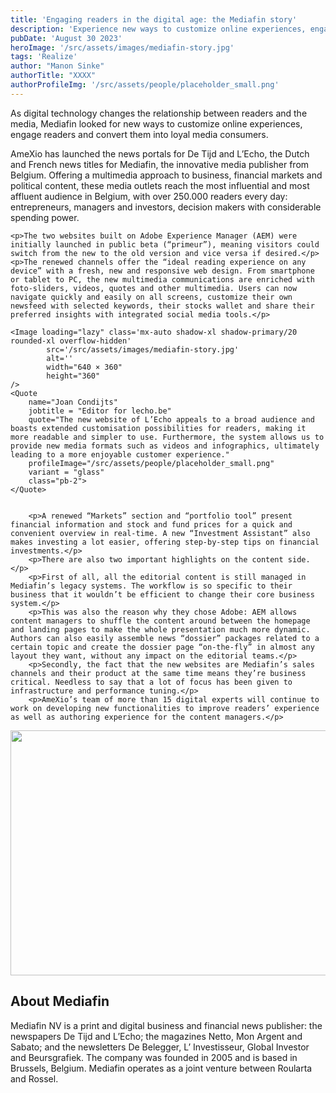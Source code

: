 ```yaml
---
title: 'Engaging readers in the digital age: the Mediafin story'
description: 'Experience new ways to customize online experiences, engage readers and convert them into loyal media consumers with the Mediafin story!'
pubDate: 'August 30 2023'
heroImage: '/src/assets/images/mediafin-story.jpg'
tags: 'Realize'
author: "Manon Sinke"
authorTitle: "XXXX"
authorProfileImg: '/src/assets/people/placeholder_small.png'
---
```


<LayoutSection backgroundColor="dark">
    <p>As digital technology changes the relationship between readers and the media, Mediafin looked for new ways to customize online experiences, engage readers and convert them into loyal media consumers.</p>
    <p>AmeXio has launched the news portals for De Tijd and L’Echo, the Dutch and French news titles for Mediafin, the innovative media publisher from Belgium. Offering a multimedia approach to business, financial markets and political content, these media outlets reach the most influential and most affluent audience in Belgium, with over 250.000 readers every day: entrepreneurs, managers and investors, decision makers with considerable spending power.</p>
</LayoutSection>

<LayoutSection>
    <Quote
        jobtitle = "Editor for tijd.be" 
        quote="Our new website is much simpler and clearer, so the reader can get quickly up to date with the news that matters. The new tijd.be provides more room for depth, analysis and multimedia stories than ever. The interface is tailored to our readers’ needs with new personalised tools." 
        name="Stephanie De Smedt" 
        profileImage="/src/assets/people/placeholder_small.png"
        variant = "glass"
        class="pb-2">
    </Quote>

    <p>The two websites built on Adobe Experience Manager (AEM) were initially launched in public beta (“primeur”), meaning visitors could switch from the new to the old version and vice versa if desired.</p>
    <p>The renewed channels offer the “ideal reading experience on any device” with a fresh, new and responsive web design. From smartphone or tablet to PC, the new multimedia communications are enriched with foto-sliders, videos, quotes and other multimedia. Users can now navigate quickly and easily on all screens, customize their own newsfeed with selected keywords, their stocks wallet and share their preferred insights with integrated social media tools.</p>
   
    <Image loading="lazy" class='mx-auto shadow-xl shadow-primary/20 rounded-xl overflow-hidden'
            src='/src/assets/images/mediafin-story.jpg' 
            alt=''
            width="640 × 360"
            height="360"
    />
    <Quote 
        name="Joan Condijts" 
        jobtitle = "Editor for lecho.be" 
        quote="The new website of L’Echo appeals to a broad audience and boasts extended customisation possibilities for readers, making it more readable and simpler to use. Furthermore, the system allows us to provide new media formats such as videos and infographics, ultimately leading to a more enjoyable customer experience." 
        profileImage="/src/assets/people/placeholder_small.png"
        variant = "glass"
        class="pb-2">
    </Quote>

     
        <p>A renewed “Markets” section and “portfolio tool” present financial information and stock and fund prices for a quick and convenient overview in real-time. A new “Investment Assistant” also makes investing a lot easier, offering step-by-step tips on financial investments.</p>
        <p>There are also two important highlights on the content side.</p>
        <p>First of all, all the editorial content is still managed in Mediafin’s legacy systems. The workflow is so specific to their business that it wouldn’t be efficient to change their core business system.</p>
        <p>This was also the reason why they chose Adobe: AEM allows content managers to shuffle the content around between the homepage and landing pages to make the whole presentation much more dynamic. Authors can also easily assemble news “dossier” packages related to a certain topic and create the dossier page “on-the-fly” in almost any layout they want, without any impact on the editorial teams.</p>
        <p>Secondly, the fact that the new websites are Mediafin’s sales channels and their product at the same time means they’re business critical. Needless to say that a lot of focus has been given to infrastructure and performance tuning.</p>
        <p>AmeXio’s team of more than 15 digital experts will continue to work on developing new functionalities to improve readers’ experience as well as authoring experience for the content managers.</p>
<Image loading="lazy" class='mx-auto shadow-xl shadow-primary/20 rounded-xl overflow-hidden'
            src='/src/assets/images/overlay-elements-image-packshot-2-tijd@2x-1.png' 
            alt=''
            width="1100"
            height="392"
    />
</LayoutSection>

<LayoutSection backgroundColor="dark">
        <h2>About Mediafin</h2>
        <p>Mediafin NV is a print and digital business and financial news publisher: the newspapers De Tijd and L’Echo; the magazines Netto, Mon Argent and Sabato; and the newsletters De Belegger, L’ Investisseur, Global Investor and Beursgrafiek. The company was founded in 2005 and is based in Brussels, Belgium. Mediafin operates as a joint venture between Roularta and Rossel.</p>
</LayoutSection>